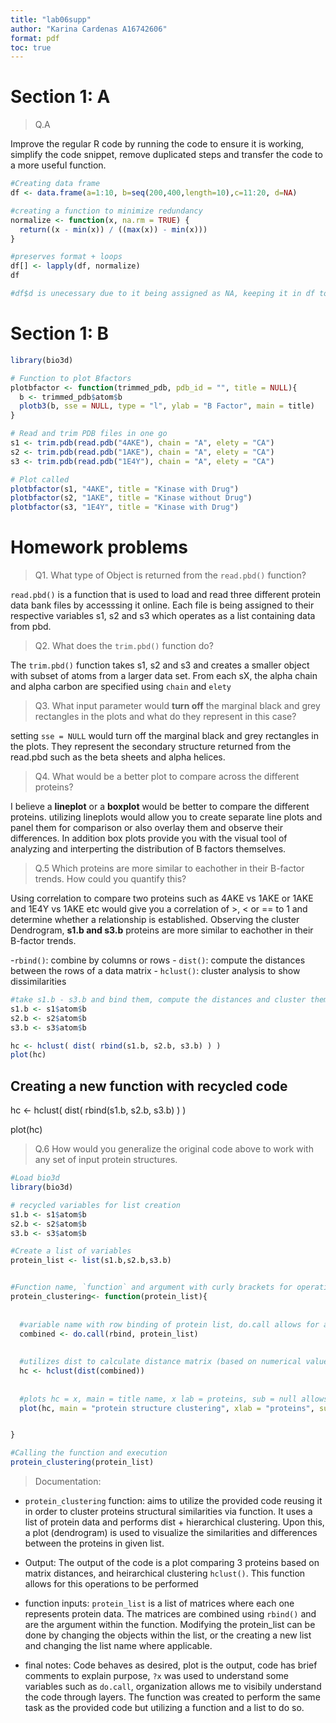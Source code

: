 ```yaml
---
title: "lab06supp"
author: "Karina Cardenas A16742606"
format: pdf
toc: true
---
```

# Section 1: A 
> Q.A

Improve the regular R code by running the code to ensure it is working, simplify the code snippet, remove duplicated steps and transfer the code to a more useful function. 

```r
#Creating data frame 
df <- data.frame(a=1:10, b=seq(200,400,length=10),c=11:20, d=NA)

#creating a function to minimize redundancy
normalize <- function(x, na.rm = TRUE) {
  return((x - min(x)) / ((max(x)) - min(x)))
}

#preserves format + loops 
df[] <- lapply(df, normalize)
df

#df$d is unecessary due to it being assigned as NA, keeping it in df to display it is NA 
```


# Section 1: B 


```r
library(bio3d)

# Function to plot Bfactors
plotbfactor <- function(trimmed_pdb, pdb_id = "", title = NULL){
  b <- trimmed_pdb$atom$b
  plotb3(b, sse = NULL, type = "l", ylab = "B Factor", main = title)
}

# Read and trim PDB files in one go
s1 <- trim.pdb(read.pdb("4AKE"), chain = "A", elety = "CA")
s2 <- trim.pdb(read.pdb("1AKE"), chain = "A", elety = "CA") 
s3 <- trim.pdb(read.pdb("1E4Y"), chain = "A", elety = "CA")

# Plot called
plotbfactor(s1, "4AKE", title = "Kinase with Drug")
plotbfactor(s2, "1AKE", title = "Kinase without Drug")
plotbfactor(s3, "1E4Y", title = "Kinase with Drug")
```

# Homework problems 

> Q1. What type of Object is returned from the `read.pbd()` function?

`read.pbd()` is a function that is used to load and read three different protein data bank files by accesssing it online. Each file is being assigned to their respective variables s1, s2 and s3 which operates as a list containing data from pbd. 

> Q2. What does the `trim.pbd()` function do? 

The `trim.pbd()` function takes s1, s2 and s3 and creates a smaller object with subset of atoms from a larger data set. From each sX, the alpha chain and alpha carbon are specified using `chain` and `elety`

> Q3. What input parameter would **turn off** the marginal black and grey rectangles in the plots and what do they represent in this case? 

setting `sse = NULL` would turn off the marginal black and grey rectangles in the plots. They represent the secondary structure returned from the read.pbd such as the beta sheets and alpha helices.   

> Q4. What would be a better plot to compare across the different proteins? 

I believe a **lineplot** or a **boxplot** would be better to compare the different proteins. utilizing lineplots would allow you to create separate line plots and panel them for comparison or also overlay them and observe their differences. In addition box plots provide you with the visual tool of analyzing and interperting the distribution of B factors themselves. 

> Q.5 Which proteins are more similar to eachother in their B-factor trends. How could you quantify this? 

Using correlation to compare two proteins such as 4AKE vs 1AKE or 1AKE and 1E4Y vs 1AKE etc would give you a correlation of >, < or == to 1 and determine whether a relationship is established. Observing the cluster Dendrogram, **s1.b and s3.b** proteins are more similar to eachother in their B-factor trends. 

-`rbind()`: combine by columns or rows
- `dist()`: compute the distances between the rows of a data matrix
- `hclust()`: cluster analysis to show dissimilarities

```r
#take s1.b - s3.b and bind them, compute the distances and cluster them to show dissimilarities. 
s1.b <- s1$atom$b
s2.b <- s2$atom$b
s3.b <- s3$atom$b

hc <- hclust( dist( rbind(s1.b, s2.b, s3.b) ) )
plot(hc)
```


## Creating a new function with recycled code 

hc <- hclust( dist( rbind(s1.b, s2.b, s3.b) ) )

plot(hc)

> Q.6 How would you generalize the original code above to work with any set of input protein structures. 

```r
#Load bio3d 
library(bio3d)

# recycled variables for list creation
s1.b <- s1$atom$b
s2.b <- s2$atom$b
s3.b <- s3$atom$b

#Create a list of variables 
protein_list <- list(s1.b,s2.b,s3.b)


#Function name, `function` and argument with curly brackets for operating code
protein_clustering<- function(protein_list){
  
  
  #variable name with row binding of protein list, do.call allows for application of rbind to elements. 
  combined <- do.call(rbind, protein_list)
  
  
  #utilizes dist to calculate distance matrix (based on numerical values) and hclust performs hierarchical clustering. hc is the variable name 
  hc <- hclust(dist(combined))
  
  
  #plots hc = x, main = title name, x lab = proteins, sub = null allows R to set a subtitle if needed. 
  plot(hc, main = "protein structure clustering", xlab = "proteins", sub = NULL)


}

```

```r

#Calling the function and execution 
protein_clustering(protein_list)

```


> Documentation: 

- `protein_clustering` function: aims to utilize the provided code reusing it in order to cluster proteins structural similarities via function. It uses a list of protein data and performs dist + hierarchical clustering. Upon this, a plot (dendrogram) is used to visualize the similarities and differences between the proteins in given list. 

- Output: The output of the code is a plot comparing 3 proteins based on matrix distances, and heirarchical clustering `hclust()`. This function allows for this operations to be performed 

- function inputs: `protein_list` is a list of matrices where each one represents protein data. The matrices are combined using `rbind()` and are the argument within the function. Modifying the protein_list can be done by changing the objects within the list, or the creating a new list and changing the list name where applicable. 

- final notes: Code behaves as desired, plot is the output, code has brief comments to explain purpose, `?x` was used to understand some variables such as  `do.call`, organization allows me to visibily understand the code through layers. The function was created to perform the same task as the provided code but utilizing a function and a list to do so. 

